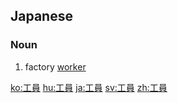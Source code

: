 ==Japanese==
{{ja-kanjitab|こう|いん|yomi=o}}

===Noun===
{{ja-noun|こういん}}

# factory [[worker]]

[[ko:工員]]
[[hu:工員]]
[[ja:工員]]
[[sv:工員]]
[[zh:工員]]